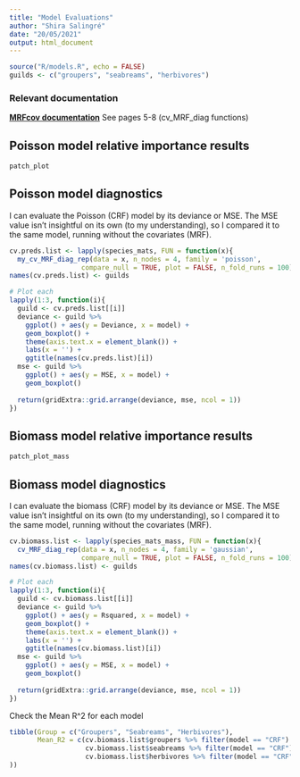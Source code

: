 ```yaml
---
title: "Model Evaluations"
author: "Shira Salingré"
date: "20/05/2021"
output: html_document
---
```


```r
source("R/models.R", echo = FALSE)
guilds <- c("groupers", "seabreams", "herbivores")

```

### Relevant documentation

[**MRFcov documentation**](https://cran.r-project.org/web/packages/MRFcov/MRFcov.pdf) See pages 5-8 (cv_MRF_diag functions)

## Poisson model relative importance results

```r
patch_plot
```

## Poisson model diagnostics

I can evaluate the Poisson (CRF) model by its deviance or MSE. The MSE value isn't insightful on its own (to my understanding), so I compared it to the same model, running without the covariates (MRF).

```r
cv.preds.list <- lapply(species_mats, FUN = function(x){
  my_cv_MRF_diag_rep(data = x, n_nodes = 4, family = 'poisson',
                  compare_null = TRUE, plot = FALSE, n_fold_runs = 100)})
names(cv.preds.list) <- guilds  

# Plot each
lapply(1:3, function(i){
  guild <- cv.preds.list[[i]]
  deviance <- guild %>% 
    ggplot() + aes(y = Deviance, x = model) + 
    geom_boxplot() + 
    theme(axis.text.x = element_blank()) +
    labs(x = '') +
    ggtitle(names(cv.preds.list)[i])
  mse <- guild %>% 
    ggplot() + aes(y = MSE, x = model) + 
    geom_boxplot()
  
  return(gridExtra::grid.arrange(deviance, mse, ncol = 1))
})

```

## Biomass model relative importance results

```r
patch_plot_mass
```

## Biomass model diagnostics

I can evaluate the biomass (CRF) model by its deviance or MSE. The MSE value isn't insightful on its own (to my understanding), so I compared it to the same model, running without the covariates (MRF).

```r
cv.biomass.list <- lapply(species_mats_mass, FUN = function(x){
  cv_MRF_diag_rep(data = x, n_nodes = 4, family = 'gaussian',
                  compare_null = TRUE, plot = FALSE, n_fold_runs = 100)})
names(cv.biomass.list) <- guilds  

# Plot each
lapply(1:3, function(i){
  guild <- cv.biomass.list[[i]]
  deviance <- guild %>% 
    ggplot() + aes(y = Rsquared, x = model) + 
    geom_boxplot() + 
    theme(axis.text.x = element_blank()) +
    labs(x = '') +
    ggtitle(names(cv.biomass.list)[i])
  mse <- guild %>% 
    ggplot() + aes(y = MSE, x = model) + 
    geom_boxplot()
  
  return(gridExtra::grid.arrange(deviance, mse, ncol = 1))
})

```
Check the Mean R^2 for each model

```r
tibble(Group = c("Groupers", "Seabreams", "Herbivores"),
       Mean_R2 = c(cv.biomass.list$groupers %>% filter(model == "CRF") %>% summarise(mean(Rsquared)) %>% as.double(), 
                   cv.biomass.list$seabreams %>% filter(model == "CRF") %>% summarise(mean(Rsquared)) %>% as.double(), 
                   cv.biomass.list$herbivores %>% filter(model == "CRF") %>% summarise(mean(Rsquared)) %>% as.double()
))
```

